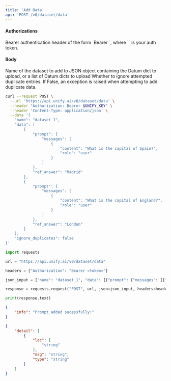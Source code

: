 ```yaml
---
title: 'Add Data'
api: 'POST /v0/dataset/data'
---
```



#### Authorizations

<ParamField header="Authorization" type="string" required="true">
  Bearer authentication header of the form `Bearer <token>`, where `<token>` is your auth token.
</ParamField>

#### Body

<ParamField body="name" type="string" required="true">
Name of the dataset to add to
</ParamField>

<ParamField body="data" type="object | array" required="true">
JSON object containing the Datum dict to upload, or a list of Datum dicts to upload
</ParamField>

<ParamField body="ignore_duplicates" type="boolean"  default={true}>
Whether to ignore attempted duplicate entries. If False, an exception is raised when attempting to add duplicate data.
</ParamField>

<RequestExample>

```bash cURL
curl --request POST \
  --url 'https://api.unify.ai/v0/dataset/data' \
  --header "Authorization: Bearer $UNIFY_KEY" \
  --header 'Content-Type: application/json' \
  --data '{
    "name": "dataset_1",
    "data": [
        {
            "prompt": {
                "messages": [
                    {
                        "content": "What is the capital of Spain?",
                        "role": "user"
                    }
                ]
            },
            "ref_answer": "Madrid"
        },
        {
            "prompt": {
                "messages": [
                    {
                        "content": "What is the capital of England?",
                        "role": "user"
                    }
                ]
            },
            "ref_answer": "London"
        }
    ],
    "ignore_duplicates": false
}'
```

```python Python
import requests

url = "https://api.unify.ai/v0/dataset/data"

headers = {"Authorization": "Bearer <token>"}

json_input = {"name": "dataset_1", "data": [{"prompt": {"messages": [{"content": "What is the capital of Spain?", "role": "user"}]}, "ref_answer": "Madrid"}, {"prompt": {"messages": [{"content": "What is the capital of England?", "role": "user"}]}, "ref_answer": "London"}], "ignore_duplicates": False}

response = requests.request("POST", url, json=json_input, headers=headers)

print(response.text)
```

</RequestExample>
<ResponseExample>

```json 200
{
    "info": "Prompt added sucessfully!"
}
```

```json 422
{
    "detail": [
        {
            "loc": [
                "string"
            ],
            "msg": "string",
            "type": "string"
        }
    ]
}
```

</ResponseExample>
